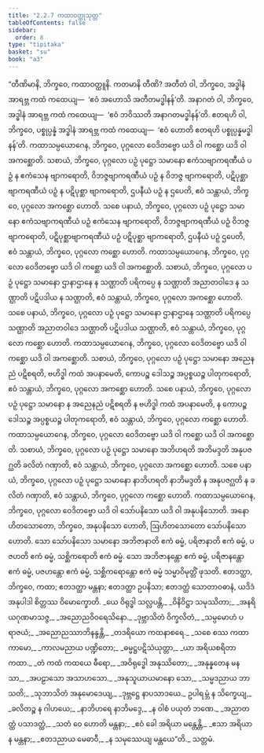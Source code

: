 ```yaml
---
title: "2.2.7 ကထာဝတ္ထုသုတ္တ"
tableOfContents: false
sidebar:
  order: 8
type: "tipitaka"
basket: "su"
book: "a3"
---
```



<DynamicBreadcrumb />

<Division number="68" book="a3">

<Paragraph number="574" book="a3">
“တီဏိမာနိ, ဘိက္ခဝေ, ကထာဝတ္ထူနိ. ကတမာနိ တီဏိ? အတီတံ ဝါ, ဘိက္ခဝေ, အဒ္ဓါနံ အာရဗ္ဘ ကထံ ကထေယျ—  ‘ဧဝံ အဟောသိ အတီတမဒ္ဓါနန်’တိ. အနာဂတံ ဝါ, ဘိက္ခဝေ, အဒ္ဓါနံ အာရဗ္ဘ ကထံ ကထေယျ—  ‘ဧဝံ ဘဝိဿတိ အနာဂတမဒ္ဓါနန်’တိ. ဧတရဟိ ဝါ, ဘိက္ခဝေ, ပစ္စုပ္ပန္နံ အဒ္ဓါနံ အာရဗ္ဘ ကထံ ကထေယျ—  ‘ဧဝံ ဟောတိ ဧတရဟိ ပစ္စုပ္ပန္နမဒ္ဓါနန်’တိ.
</Paragraph>

<Paragraph number="575" book="a3">
ကထာသမ္ပယောဂေန, ဘိက္ခဝေ, ပုဂ္ဂလော ဝေဒိတဗ္ဗော ယဒိ ဝါ ကစ္ဆော ယဒိ ဝါ အကစ္ဆောတိ. သစာယံ, ဘိက္ခဝေ, ပုဂ္ဂလော ပဉှံ ပုဋ္ဌော သမာနော ဧကံသဗျာကရဏီယံ ပဉှံ န ဧကံသေန ဗျာကရောတိ, ဝိဘဇ္ဇဗျာကရဏီယံ ပဉှံ န ဝိဘဇ္ဇ ဗျာကရောတိ, ပဋိပုစ္ဆာဗျာကရဏီယံ ပဉှံ န ပဋိပုစ္ဆာ ဗျာကရောတိ, ဌပနီယံ ပဉှံ န ဌပေတိ, ဧဝံ သန္တာယံ, ဘိက္ခဝေ, ပုဂ္ဂလော အကစ္ဆော ဟောတိ. သစေ ပနာယံ, ဘိက္ခဝေ, ပုဂ္ဂလော ပဉှံ ပုဋ္ဌော သမာနော ဧကံသဗျာကရဏီယံ ပဉှံ ဧကံသေန ဗျာကရောတိ, ဝိဘဇ္ဇဗျာကရဏီယံ ပဉှံ ဝိဘဇ္ဇ ဗျာကရောတိ, ပဋိပုစ္ဆာဗျာကရဏီယံ ပဉှံ ပဋိပုစ္ဆာ ဗျာကရောတိ, ဌပနီယံ ပဉှံ ဌပေတိ, ဧဝံ သန္တာယံ, ဘိက္ခဝေ, ပုဂ္ဂလော ကစ္ဆော ဟောတိ.
</Paragraph>

<Paragraph number="576" book="a3">
ကထာသမ္ပယောဂေန, ဘိက္ခဝေ, ပုဂ္ဂလော ဝေဒိတဗ္ဗော ယဒိ ဝါ ကစ္ဆော ယဒိ ဝါ အကစ္ဆောတိ. သစာယံ, ဘိက္ခဝေ, ပုဂ္ဂလော ပဉှံ ပုဋ္ဌော သမာနော ဌာနာဌာနေ န သဏ္ဌာတိ ပရိကပ္ပေ န သဏ္ဌာတိ အညာတဝါဒေ န သဏ္ဌာတိ ပဋိပဒါယ န သဏ္ဌာတိ, ဧဝံ သန္တာယံ, ဘိက္ခဝေ, ပုဂ္ဂလော အကစ္ဆော ဟောတိ. သစေ ပနာယံ, ဘိက္ခဝေ, ပုဂ္ဂလော ပဉှံ ပုဋ္ဌော သမာနော ဌာနာဌာနေ သဏ္ဌာတိ ပရိကပ္ပေ သဏ္ဌာတိ အညာတဝါဒေ သဏ္ဌာတိ ပဋိပဒါယ သဏ္ဌာတိ, ဧဝံ သန္တာယံ, ဘိက္ခဝေ, ပုဂ္ဂလော ကစ္ဆော ဟောတိ.
</Paragraph>

<Paragraph number="577" book="a3">
ကထာသမ္ပယောဂေန, ဘိက္ခဝေ, ပုဂ္ဂလော ဝေဒိတဗ္ဗော ယဒိ ဝါ ကစ္ဆော ယဒိ ဝါ အကစ္ဆောတိ. သစာယံ, ဘိက္ခဝေ, ပုဂ္ဂလော ပဉှံ ပုဋ္ဌော သမာနော အညေနညံ ပဋိစရတိ, ဗဟိဒ္ဓါ ကထံ အပနာမေတိ, ကောပဉ္စ ဒေါသဉ္စ အပ္ပစ္စယဉ္စ ပါတုကရောတိ, ဧဝံ သန္တာယံ, ဘိက္ခဝေ, ပုဂ္ဂလော အကစ္ဆော ဟောတိ. သစေ ပနာယံ, ဘိက္ခဝေ, ပုဂ္ဂလော ပဉှံ ပုဋ္ဌော သမာနော န အညေနညံ ပဋိစရတိ န ဗဟိဒ္ဓါ ကထံ အပနာမေတိ, န ကောပဉ္စ ဒေါသဉ္စ အပ္ပစ္စယဉ္စ ပါတုကရောတိ, ဧဝံ သန္တာယံ, ဘိက္ခဝေ, ပုဂ္ဂလော ကစ္ဆော ဟောတိ.
</Paragraph>

<Paragraph number="578" book="a3">
ကထာသမ္ပယောဂေန, ဘိက္ခဝေ, ပုဂ္ဂလော ဝေဒိတဗ္ဗော ယဒိ ဝါ ကစ္ဆော ယဒိ ဝါ အကစ္ဆောတိ. သစာယံ, ဘိက္ခဝေ, ပုဂ္ဂလော ပဉှံ ပုဋ္ဌော သမာနော အဘိဟရတိ အဘိမဒ္ဒတိ အနုပဇဂ္ဃတိ ခလိတံ ဂဏှာတိ, ဧဝံ သန္တာယံ, ဘိက္ခဝေ, ပုဂ္ဂလော အကစ္ဆော ဟောတိ. သစေ ပနာယံ, ဘိက္ခဝေ, ပုဂ္ဂလော ပဉှံ ပုဋ္ဌော သမာနော နာဘိဟရတိ နာဘိမဒ္ဒတိ န အနုပဇဂ္ဃတိ န ခလိတံ ဂဏှာတိ, ဧဝံ သန္တာယံ, ဘိက္ခဝေ, ပုဂ္ဂလော ကစ္ဆော ဟောတိ.
</Paragraph>

<Paragraph number="579" book="a3">
ကထာသမ္ပယောဂေန, ဘိက္ခဝေ, ပုဂ္ဂလော ဝေဒိတဗ္ဗော ယဒိ ဝါ သော်ပနိသော ယဒိ ဝါ အနုပနိသောတိ. အနောဟိတသောတော, ဘိက္ခဝေ, အနုပနိသော ဟောတိ, ဩဟိတသောတော သော်ပနိသော ဟောတိ. သော သော်ပနိသော သမာနော အဘိဇာနာတိ ဧကံ ဓမ္မံ, ပရိဇာနာတိ ဧကံ ဓမ္မံ, ပဇဟတိ ဧကံ ဓမ္မံ, သစ္ဆိကရောတိ ဧကံ ဓမ္မံ. သော အဘိဇာနန္တော ဧကံ ဓမ္မံ, ပရိဇာနန္တော ဧကံ ဓမ္မံ, ပဇဟန္တော ဧကံ ဓမ္မံ, သစ္ဆိကရောန္တော ဧကံ ဓမ္မံ သမ္မာဝိမုတ္တိံ ဖုသတိ. ဧတဒတ္ထာ, ဘိက္ခဝေ, ကထာ; ဧတဒတ္ထာ မန္တနာ; ဧတဒတ္ထာ ဥပနိသာ; ဧတဒတ္ထံ သောတာဝဓာနံ, ယဒိဒံ အနုပါဒါ စိတ္တဿ ဝိမောက္ခောတိ.
</Paragraph>

<Paragraph number="580" type="verses" book="a3">
_ယေ ဝိရုဒ္ဓါ သလ္လပန္တိ,_  
_ဝိနိဝိဋ္ဌာ သမုဿိတာ;_  
_အနရိယဂုဏမာသဇ္ဇ,_  
_အညောညဝိဝရေသိနော._  

</Paragraph>

<Paragraph number="581" type="verses" book="a3">
_ဒုဗ္ဘာသိတံ ဝိက္ခလိတံ,_  
_သမ္ပမောဟံ ပရာဇယံ;_  
_အညောညဿာဘိနန္ဒန္တိ,_  
_တဒရိယော ကထနာစရေ._  

</Paragraph>

<Paragraph number="582" type="verses" book="a3">
_သစေ စဿ ကထာကာမော,_  
_ကာလမညာယ ပဏ္ဍိတော;_  
_ဓမ္မဋ္ဌပဋိသံယုတ္တာ,_  
_ယာ အရိယစရိတာ ကထာ._  

</Paragraph>

<Paragraph number="583" type="verses" book="a3">
_တံ ကထံ ကထယေ ဓီရော,_  
_အဝိရုဒ္ဓေါ အနုဿိတော;_  
_အနုန္နတေန မနသာ,_  
_အပဠာသော အသာဟသော._  

</Paragraph>

<Paragraph number="584" type="verses" book="a3">
_အနုသူယာယမာနော သော,_  
_သမ္မဒညာယ ဘာသတိ;_  
_သုဘာသိတံ အနုမောဒေယျ,_  
_ဒုဗ္ဘဋ္ဌေ နာပသာဒယေ._  

</Paragraph>

<Paragraph number="585" type="verses" book="a3">
ဥပါရမ္ဘံ န သိက္ခေယျ,_  
_ခလိတဉ္စ န ဂါဟယေ;_  
_နာဘိဟရေ နာဘိမဒ္ဒေ,_  
_န ဝါစံ ပယုတံ ဘဏေ._  

</Paragraph>

<Paragraph number="586" type="verses" book="a3">
_အညာတတ္ထံ ပသာဒတ္ထံ,_  
_သတံ ဝေ ဟောတိ မန္တနာ;_  
_ဧဝံ ခေါ အရိယာ မန္တေန္တိ,_  
_ဧသာ အရိယာန မန္တနာ;_  
_ဧတဒညာယ မေဓာဝီ,_  
_န သမုဿေယျ မန္တယေ”တိ._  


</Paragraph>
</Division>

<Paragraph number="587" type="center" book="a3">
သတ္တမံ.
</Paragraph>